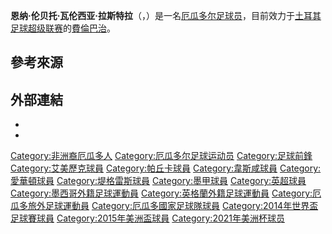 {{noteTA|G1=Football|G2=EPL|G3=uefa|G4=南美球會
|T=zh-hans:恩纳·瓦伦西亚;zh-hk:安拿·華倫西亞;zh-tw:恩納·瓦倫西亞;
|1=zh-hans:恩纳;zh-hk:安拿;zh-tw:恩納;
|2=zh-hans:瓦伦西亚;zh-hk:華倫西亞;zh-tw:瓦倫西亞;
|3=zh-hans:老虎; zh-hk:堤格雷斯; 3=zh:老虎队; zh-hk:堤格雷斯;
}}
{{Infobox football biography
|name = 恩納·瓦倫西亞<br/>''Enner Valencia''
|image = Enner Valencia West Ham August 2014.jpg
|fullname=Enner Remberto Valencia Lastra<br>恩纳·伦贝托·瓦伦西亚·拉斯特拉
|birth_date ={{Birth date and age|1989|11|04}}
|birth_place = [[厄瓜多尔|厄瓜多尔]][[艾斯美拉達斯省|艾斯美拉達斯省]]聖羅倫佐
|height={{height|m=1.74}}
|position=[[前鋒_(足球)|前鋒]]/[[中場|中場]]
|currentclub    = [[費倫巴治體育會|費倫巴治]]
|clubnumber     = 13
|youthyears1=2005–2008
|youthclubs1=Caribe Junior
|years1=2008–2013
|clubs1=[[埃梅萊克體育俱樂部|埃梅萊克]]
|caps1=130
|goals1=27
|years2=2013–2014
|clubs2=[[帕丘卡足球俱樂部|帕丘卡]]
|caps2=23
|goals2=18
|years3         = 2014–2017
|clubs3         = [[西汉姆联足球俱乐部|西汉姆联]]
|caps3          = 54
|goals3         = 8
|years4         = 2016–2017
|clubs4         = → [[埃弗顿足球俱乐部|埃弗顿]]
|caps4          = 21
|goals4         = 3
|years5         = 2017–2020
|clubs5         = [[新莱昂自治大学老虎足球俱乐部|堤格雷斯]]
|caps5          = 95
|goals5         = 21
|years6         = 2020–
|clubs6         = [[費倫巴治體育會|費倫巴治]]
|caps6          = 20
|goals6         = 4|nationalyears1 = 2012–
|nationalteam1  = [[厄瓜多爾國家足球隊|厄瓜多爾]]
|nationalcaps1  = 38
|nationalgoals1 = 20
|pcupdate=2015年5月26日 
|ntupdate=2015年6月20日 
}}
{{spanish name|瓦倫西亞|拉斯特拉}}
'''恩纳·伦贝托·瓦伦西亚·拉斯特拉'''（{{lang-es|'''Enner Remberto Valencia Lastra'''}}，{{bd|1989年|11月4日}}）是一名[[厄瓜多尔|厄瓜多尔]][[足球员|足球员]]，目前效力于[[土耳其足球超级联赛|土耳其足球超级联赛]]的[[費倫巴治體育會|費倫巴治]]。

==參考來源==
{{reflist}}

==外部連結==
* {{Soccerbase|72263}}
* {{NFT player|pid=46779}}

{{2014年世界杯足球赛厄瓜多尔参赛名单}}
{{2016年美洲盃足球賽厄瓜多參賽名單}}

{{DEFAULTSORT:Valencia, Enner}}
[[Category:非洲裔厄瓜多人|Category:非洲裔厄瓜多人]]
[[Category:厄瓜多尔足球运动员|Category:厄瓜多尔足球运动员]]
[[Category:足球前鋒|Category:足球前鋒]]
[[Category:艾美歷克球員|Category:艾美歷克球員]]
[[Category:帕丘卡球員|Category:帕丘卡球員]]
[[Category:韋斯咸球員|Category:韋斯咸球員]]
[[Category:愛華頓球員|Category:愛華頓球員]]
[[Category:堤格雷斯球員|Category:堤格雷斯球員]]
[[Category:墨甲球員|Category:墨甲球員]]
[[Category:英超球員|Category:英超球員]]
[[Category:墨西哥外籍足球運動員|Category:墨西哥外籍足球運動員]]
[[Category:英格蘭外籍足球運動員|Category:英格蘭外籍足球運動員]]
[[Category:厄瓜多旅外足球運動員|Category:厄瓜多旅外足球運動員]]
[[Category:厄瓜多國家足球隊球員|Category:厄瓜多國家足球隊球員]]
[[Category:2014年世界盃足球賽球員|Category:2014年世界盃足球賽球員]]
[[Category:2015年美洲盃球員|Category:2015年美洲盃球員]]
[[Category:2021年美洲杯球员|Category:2021年美洲杯球员]]